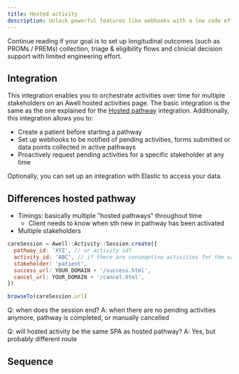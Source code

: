 ```yaml
---
title: Hosted activity
description: Unlock powerful features like webhooks with a low code effort
---
```


Continue reading if your goal is to set up longitudinal outcomes (such as PROMs / PREMs) collection, triage & eligibility flows and clinicial decision support with limited engineering effort.

## Integration

This integration enables you to orchestrate activities over time for multiple stakeholders on an Awell hosted activities page. The basic integration is the same as the one explained for the [Hosted pathway](/awell-orchestration/docs/integrations/hosted-pathway) integration. Additionally, this integration allows you to:

- Create a patient before starting a pathway
- Set up webhooks to be notified of pending activities, forms submitted or data points collected in active pathways
- Proactively request pending activities for a specific stakeholder at any time

Optionally, you can set up an integration with Elastic to access your data.

## Differences hosted pathway

- Timings: basically multiple "hosted pathways" throughout time
  - Client needs to know when sth new in pathway has been activated
- Multiple stakeholders

```js
careSession = Awell::Activity::Session.create({
  pathway_id: 'XYZ', // or activity id?
  activity_id: 'ABC', // if there are consequtive activities for the same stakeholder we don't want 2 sessions as that's not great UX
  stakeholder: 'patient',
  success_url: YOUR_DOMAIN + '/success.html',
  cancel_url: YOUR_DOMAIN + '/cancel.html',
})

browseTo(careSession.url)
```

Q: when does the session end?
A: when there are no pending activities anymore, pathway is completed, or manually cancelled

Q: will hosted activity be the same SPA as hosted pathway?
A: Yes, but probably different route

## Sequence
